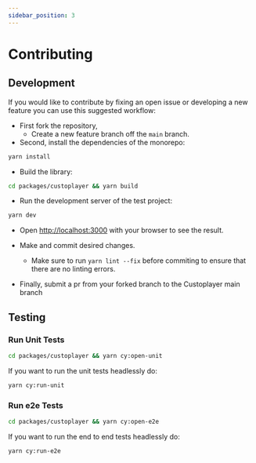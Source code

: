 ```yaml
---
sidebar_position: 3
---
```


# Contributing

## Development

If you would like to contribute by fixing an open issue or developing a new feature you can use this suggested workflow:

- First fork the repository,
  - Create a new feature branch off the `main` branch.
- Second, install the dependencies of the monorepo:

```bash
yarn install
```

- Build the library:

```bash
cd packages/custoplayer && yarn build
```

- Run the development server of the test project:

```bash
yarn dev
```

- Open [http://localhost:3000](http://localhost:3000) with your browser to see the result.

- Make and commit desired changes.

  - Make sure to run `yarn lint --fix` before commiting to ensure that there are no linting errors.

- Finally, submit a pr from your forked branch to the Custoplayer main branch

## Testing

### Run Unit Tests

```bash
cd packages/custoplayer && yarn cy:open-unit
```

If you want to run the unit tests headlessly do:

```bash
yarn cy:run-unit
```

### Run e2e Tests

```bash
cd packages/custoplayer && yarn cy:open-e2e
```

If you want to run the end to end tests headlessly do:

```bash
yarn cy:run-e2e
```
